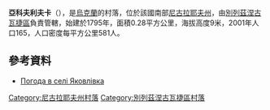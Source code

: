 {{coord|47|10|6|N|32|55|51|E|scale:100000|display=title}}

'''亞科夫利夫卡'''（{{lang-uk|Яковлівка}}），是[[烏克蘭|烏克蘭]]的村落，位於該國南部[[尼古拉耶夫州|尼古拉耶夫州]]，由[[別列茲涅古瓦捷區|別列茲涅古瓦捷區]]負責管轄，始建於1795年，面積0.28平方公里，海拔高度9米，2001年人口165，人口密度每平方公里581人。

==參考資料==
* [http://weather.in.ua/ua/nikolaevskaja/29538 Погода в селі Яковлівка] {{Wayback|url=http://weather.in.ua/ua/nikolaevskaja/29538 |date=20160606232846 }}

[[Category:尼古拉耶夫州村落|Category:尼古拉耶夫州村落]]
[[Category:別列茲涅古瓦捷區村落|Category:別列茲涅古瓦捷區村落]]


{{Mykolaiv-geo-stub}}